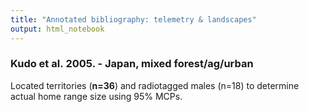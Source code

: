 ```yaml
---
title: "Annotated bibliography: telemetry & landscapes"
output: html_notebook
---
```


### Kudo et al. 2005. - Japan, mixed forest/ag/urban
Located territories (**n=36**) and radiotagged males (n=18) to determine actual home range size using 95% MCPs.